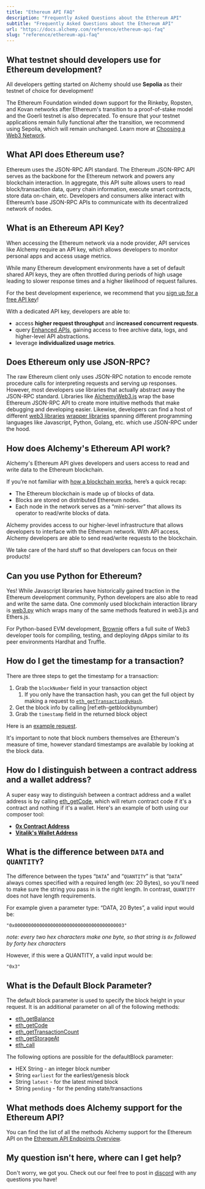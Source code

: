 ```yaml
---
title: "Ethereum API FAQ"
description: "Frequently Asked Questions about the Ethereum API"
subtitle: "Frequently Asked Questions about the Ethereum API"
url: "https://docs.alchemy.com/reference/ethereum-api-faq"
slug: "reference/ethereum-api-faq"
---
```


## What testnet should developers use for Ethereum development?

All developers getting started on Alchemy should use **Sepolia** as their testnet of choice for development!

The Ethereum Foundation winded down support for the Rinkeby, Ropsten, and Kovan networks after Ethereum's transition to a proof-of-stake model and the Goerli testnet is also deprecated. To ensure that your testnet applications remain fully functional after the transition, we recommend using Sepolia, which will remain unchanged. Learn more at [Choosing a Web3 Network](/docs/choosing-a-web3-network).

## What API does Ethereum use?

Ethereum uses the JSON-RPC API standard. The Ethereum JSON-RPC API serves as the backbone for the Ethereum network and powers any blockchain interaction. In aggregate, this API suite allows users to read block/transaction data, query chain information, execute smart contracts, store data on-chain, etc. Developers and consumers alike interact with Ethereum’s base JSON-RPC APIs to communicate with its decentralized network of nodes.

## What is an Ethereum API Key?

When accessing the Ethereum network via a node provider, API services like Alchemy require an API key, which allows developers to monitor personal apps and access usage metrics.

While many Ethereum development environments have a set of default shared API keys, they are often throttled during periods of high usage leading to slower response times and a higher likelihood of request failures.

For the best development experience, we recommend that you [sign up for a free API key](https://alchemy.com/?a=bad6a69700)!

With a dedicated API key, developers are able to:

* access **higher request throughput** and **increased concurrent requests**.
* query [Enhanced APIs](/reference/enhanced-apis-overview), gaining access to free archive data, logs, and higher-level API abstractions.
* leverage **individualized usage metrics**.

## Does Ethereum only use JSON-RPC?

The raw Ethereum client only uses JSON-RPC notation to encode remote procedure calls for interpreting requests and serving up responses. However, most developers use libraries that actually abstract away the JSON-RPC standard. Libraries like [AlchemyWeb3.js](/reference/use-alchemyweb3js) wrap the base Ethereum JSON-RPC API to create more intuitive methods that make debugging and developing easier. Likewise, developers can find a host of different [web3 libraries](/docs/alchemy-quickstart-guide#other-web3-libraries) [wrapper libraries](/reference/alchemy-quickstart-guide#other-web3-libraries) spanning different programming languages like Javascript, Python, Golang, etc. which use JSON-RPC under the hood.

## How does Alchemy's Ethereum API work?

Alchemy's Ethereum API gives developers and users access to read and write data to the Ethereum blockchain.

If you’re not familiar with [how a blockchain works](/docs/blockchain-101), here’s a quick recap:

* The Ethereum blockchain is made up of blocks of data.
* Blocks are stored on distributed Ethereum nodes.
* Each node in the network serves as a “mini-server” that allows its operator to read/write blocks of data.

Alchemy provides access to our higher-level infrastructure that allows developers to interface with the Ethereum network. With API access, Alchemy developers are able to send read/write requests to the blockchain.

We take care of the hard stuff so that developers can focus on their products!

## Can you use Python for Ethereum?

Yes! While Javascript libraries have historically gained traction in the Ethereum development community, Python developers are also able to read and write the same data. One commonly used blockchain interaction library is [web3.py](http://web3.py/) which wraps many of the same methods featured in web3.js and Ethers.js.

For Python-based EVM development, [Brownie](https://eth-brownie.readthedocs.io/en/stable/) offers a full suite of Web3 developer tools for compiling, testing, and deploying dApps similar to its peer environments Hardhat and Truffle.

## How do I get the timestamp for a transaction?

There are three steps to get the timestamp for a transaction:

1. Grab the `blockNumber` field in your transaction object
   1. If you only have the transaction hash, you can get the full object by making a request to [`eth_getTransactionByHash`](/reference/eth-gettransactionbyhash).
2. Get the block info by calling \[ref:eth-getblockbynumber)
3. Grab the `timestamp` field in the returned block object

Here is an [example request](https://composer.alchemyapi.io/?composer_state=%7B%22network%22%3A0%2C%22methodName%22%3A%22eth_getBlockByNumber%22%2C%22paramValues%22%3A%5B%22latest%22%2Cfalse%5D%7D).

It's important to note that block numbers themselves are Ethereum's measure of time, however standard timestamps are available by looking at the block data.

## How do I distinguish between a contract address and a wallet address?

A super easy way to distinguish between a contract address and a wallet address is by calling [eth\_getCode](/reference/eth-getcode), which will return contract code if it's a contract and nothing if it's a wallet. Here's an example of both using our composer tool:

* [**0x Contract Address**](https://composer.alchemyapi.io/?composer_state=%7B%22network%22%3A0%2C%22methodName%22%3A%22eth_getCode%22%2C%22paramValues%22%3A%5B%220xe41d2489571d322189246dafa5ebde1f4699f498%22%2C%22latest%22%5D%7D)
* [**Vitalik's Wallet Address**](https://composer.alchemyapi.io/?composer_state=%7B%22network%22%3A0%2C%22methodName%22%3A%22eth_getCode%22%2C%22paramValues%22%3A%5B%220xAb5801a7D398351b8bE11C439e05C5B3259aeC9B%22%2C%22latest%22%5D%7D)

## What is the difference between `DATA` and `QUANTITY`?

The difference between the types “`DATA`” and “`QUANTITY`” is that “`DATA`” always comes specified with a required length (ex: 20 Bytes), so you'll need to make sure the string you pass in is the right length. In contrast, `QUANTITY` does not have length requirements.

For example given a parameter type: “DATA, 20 Bytes”, a valid input would be:

```text
"0x0000000000000000000000000000000000000003"
```

*note: every two hex characters make one byte, so that string is `0x` followed by forty hex characters*

However, if this were a QUANTITY, a valid input would be:

```text
"0x3"
```

## What is the Default Block Parameter?

The default block parameter is used to specify the block height in your request. It is an additional parameter on all of the following methods:

* [eth\_getBalance](/reference/eth-getbalance)
* [eth\_getCode](/reference/eth-getcode)
* [eth\_getTransactionCount](/reference/eth-gettransactioncount)
* [eth\_getStorageAt](/reference/eth-getstorageat)
* [eth\_call](/reference/eth-call)

The following options are possible for the defaultBlock parameter:

* HEX String - an integer block number
* String `earliest` for the earliest/genesis block
* String `latest` - for the latest mined block
* String `pending` - for the pending state/transactions

## What methods does Alchemy support for the Ethereum API?

You can find the list of all the methods Alchemy support for the Ethereum API on the [Ethereum API Endpoints Overview](/reference/ethereum-api-endpoints-overview).

## My question isn't here, where can I get help?

Don't worry, we got you. Check out our feel free to post in [discord](https://alchemy.com/discord) with any questions you have!
